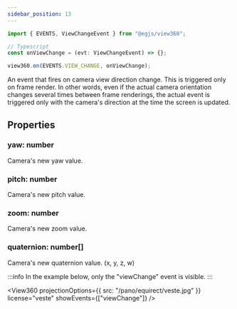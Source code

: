 ```yaml
---
sidebar_position: 13
---
```



```ts
import { EVENTS, ViewChangeEvent } from "@egjs/view360";

// Typescript
const onViewChange = (evt: ViewChangeEvent) => {};

view360.on(EVENTS.VIEW_CHANGE, onViewChange);
```

An event that fires on camera view direction change.
This is triggered only on frame render.
In other words, even if the actual camera orientation changes several times between frame renderings, the actual event is triggered only with the camera's direction at the time the screen is updated.

## Properties
### yaw: number
Camera's new yaw value.

### pitch: number
Camera's new pitch value.

### zoom: number
Camera's new zoom value.

### quaternion: number[]
Camera's new quaternion value. (x, y, z, w)

:::info
In the example below, only the "viewChange" event is visible.
:::

<View360
  projectionOptions={{
    src: "/pano/equirect/veste.jpg"
  }}
  license="veste"
  showEvents={["viewChange"]} />
